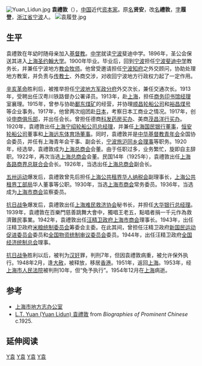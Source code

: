 [[File:Yuan_Lidun.jpg|thumb]]
'''袁禮敦'''（{{bd|1879年||1954年}}），[[中国|中国]]近代[[资本家|资本家]]。原[[名|名]]'''贤安'''，改[[名|名]]'''禮敦'''，[[表字|字]]'''履登'''，[[浙江省|浙江省]][[宁波|宁波]]人。
[[File:袁履登.jpg|thumb]]
==生平== 
袁禮敦在年幼时随母亲加入[[基督教|基督教]]。[[中学|中学]]就读[[宁波|宁波]]斐迪中学。1896年，圣公会保送其进入[[上海|上海]][[圣约翰大学_(上海)|圣约翰大学]]。1900年毕业。毕业后，回到[[宁波|宁波]]担任[[宁波斐迪中学|宁波斐迪中学]]教务长，并兼任宁波地方[[教会|教会]][[牧师|牧师]]。他曾受邀请担任[[宁波知府|宁波知府]]之外交顾问，协助处理地方教案，并负责与[[传教士|传教士]]、外商交涉，对收回宁波地方行政权力起了一定作用。

[[辛亥革命|辛亥革命]]胜利后，被推举担任[[宁波地方军政分府|宁波地方军政分府]]外交次长，兼任交通次长。1913年，受聘出任汉粤川铁路督办公署译员。1913年，赴[[上海|上海]]，担任[[商务印书馆|商务印书馆]][[经理|经理]]室襄理。1915年，曾参与协助[[鄱东煤矿|鄱东煤矿]]的经营，并协理[[顺昌轮船公司|顺昌轮船公司]]和[[裕昌煤号|裕昌煤号]]等企业事务。1917年，他曾两次组团赴[[日本|日本]]，考察日本工商业之情况。1917年，创设[[申商俱乐部|申商俱乐部]]，并出任会长。曾担任德商[[科发药房|科发药房]][[买办|买办]]、美商[[茂昌洋行|茂昌洋行]][[买办|买办]]。1920年，袁禮敦出任[[上海|上海]][[宁绍轮船公司|宁绍轮船公司]][[总经理|总经理]]，并兼任[[上海国民银行|上海国民银行]][[董事|董事]]，[[恒安轮船公司|恒安轮船公司]]董事和[[上海远东体育场|上海远东体育场]][[董事|董事]]。同时，袁禮敦并是[[基督教青年会|中华基督教青年会]]全国协会委员，并任有上海青年会干事、副会长，[[宁波旅沪同乡会|宁波旅沪同乡会]][[理事|理事]]等职务。1920年，经选举，袁禮敦成为[[上海总商会|上海总商会]]会董。由于任职过多，业务繁忙，旋即自主辞职。1922年，再次当选[[上海总商会|上海总商会]]会董。民国14年（1925年），袁禮敦出任[[上海各路商界总联合会|上海各路商界总联合会]]会长。1926年，当选出任[[上海总商会|上海总商会]]副会长。

[[五卅运动|五卅运动]]爆发后，袁禮敦曾先后担任[[上海公共租界华人纳税会|上海公共租界华人纳税会]]副理事长，[[上海公共租界工部局|上海公共租界工部局]]华人董事等公职。1930年，当选[[上海市商会|上海市商会]]常务委员。1936年，当选成为[[上海市商会|上海市商会]]监察委员。

[[抗日战争|抗日战争]]爆发后，袁禮敦出任[[上海难民救济协会|上海难民救济协会]]秘书长，并担任[[大华银行|大华银行]][[总经理|总经理]]。1939年，袁禮敦在百樂門慈善跳舞大會中，獨唱王老五，點唱者捐一千元作為救濟難民事業。1942年，袁禮敦出任[[汪精卫政府|汪精卫政府]][[上海市商会|上海市商会]]理事长。1943年，出任汪精卫政府[[米粮统制委员会|米粮统制委员会]]筹委会主委。在此其间，曾担任汪精卫政府[[新国民运动促进委员会|新国民运动促进委员会]]委员和[[全国物资统制审议委员会|全国物资统制审议委员会]]委员。1944年，出任汪精卫政府[[全国经济统制总会|全国经济统制总会]]理事。

[[抗日战争|抗日战争]]胜利以后，被判为[[汉奸|汉奸]]罪，判刑7年，但因袁禮敦病重，被允许保外执行。1948年2月，逢[[大赦|大赦]]，被释放，移居[[香港|香港]]。1951年，返回[[上海|上海]]。1953年，经[[上海市人民法院|上海市人民法院]]被判刑10年，但“免予执行”。1954年12月在[[上海|上海]]病逝。

==参考==
*[http://www.shtong.gov.cn/newsite/node2/node4/node2249/huangpu/node36237/node36241/node63635/userobject1ai52856.html 上海市地方志办公室]{{Wayback|url=http://www.shtong.gov.cn/newsite/node2/node4/node2249/huangpu/node36237/node36241/node63635/userobject1ai52856.html |date=20180927064943 }}
* [https://web.archive.org/web/20190402082348/https://www.thechinastory.org/ritp/l-t-yuan-yuan-lidun-%E8%A2%81%E7%A6%AE%E6%95%A6/ L.T. Yuan (Yuan Lidun) 袁禮敦] from ''Biographies of Prominent Chinese'' c.1925.

==延伸阅读==
{{Wikisource further reading}}

[[Category:中国商人|Y袁]]
[[Category:中国企业家|Y袁]]
[[Category:宁波人|Y袁]]
[[Category:宁波裔上海人|Y袁]]